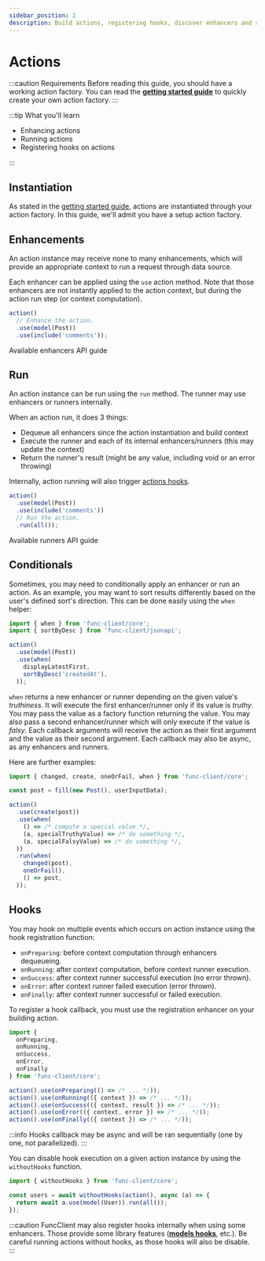 ```yaml
---
sidebar_position: 2
description: Build actions, registering hooks, discover enhancers and runners.
---
```



# Actions

:::caution Requirements
Before reading this guide, you should have a working action factory. You can
read the [**getting started guide**](/docs/getting-started#your-first-actions)
to quickly create your own action factory.
:::

:::tip What you'll learn

- Enhancing actions
- Running actions
- Registering hooks on actions

:::

## Instantiation

As stated in the [getting started guide](/docs/getting-started#running-actions),
actions are instantiated through your action factory. In this guide, we'll
admit you have a setup action factory.

## Enhancements

An action instance may receive none to many enhancements, which will provide
an appropriate context to run a request through data source.

Each enhancer can be applied using the `use` action method.
Note that those enhancers are not instantly applied to the action
context, but during the action run step (or context computation).

```javascript
action()
  // Enhance the action.
  .use(model(Post))
  .use(include('comments'));
```

<Link
  className="button bg--primary-gradient"
  to="/docs/essentials/models"
>
  Available enhancers API guide
</Link>

## Run

An action instance can be run using the `run` method. The runner may use
enhancers or runners internally.

When an action run, it does 3 things:

- Dequeue all enhancers since the action instantiation and build context
- Execute the runner and each of its internal enhancers/runners (this may update
  the context)
- Return the runner's result (might be any value, including void or an error
  throwing)

Internally, action running will also trigger [actions hooks](#hooks).

```javascript
action()
  .use(model(Post))
  .use(include('comments'))
  // Run the action.
  .run(all());
```

<Link
  className="button bg--primary-gradient"
  to="/docs/essentials/models"
>
  Available runners API guide
</Link>

## Conditionals

Sometimes, you may need to conditionally apply an enhancer or run an action.
As an example, you may want to sort results differently based on the user's
defined sort's direction. This can be done easily using the `when` helper:

```javascript
import { when } from 'func-client/core';
import { sortByDesc } from 'func-client/jsonapi';

action()
  .use(model(Post))
  .use(when(
    displayLatestFirst,
    sortByDesc('createdAt'),
  ));
```

`when` returns a new enhancer or runner depending on the given value's
*truthiness*. It will execute the first enhancer/runner only if its value is
*truthy*. You may pass the value as a factory function returning the value.
You may also pass a second enhancer/runner which will only execute if the value
is *falsy*.
Each callback arguments will receive the action as their first argument and the
value as their second argument. Each callback may also be async, as any
enhancers and runners.

Here are further examples:

```javascript
import { changed, create, oneOrFail, when } from 'func-client/core';

const post = fill(new Post(), userInputData);

action()
  .use(create(post))
  .use(when(
    () => /* compute a special value */,
    (a, specialTruthyValue) => /* do something */,
    (a, specialFalsyValue) => /* do something */,
  ))
  .run(when(
    changed(post),
    oneOrFail(),
    () => post,
  ));
```

## Hooks

You may hook on multiple events which occurs on action instance using the hook
registration function:

- `onPreparing`: before context computation through enhancers dequeueing.
- `onRunning`: after context computation, before context runner execution.
- `onSuccess`: after context runner successful execution (no error thrown).
- `onError`: after context runner failed execution (error thrown).
- `onFinally`: after context runner successful or failed execution.

To register a hook callback, you must use the registration enhancer on your
building action.

```javascript
import {
  onPreparing,
  onRunning,
  onSuccess,
  onError,
  onFinally
} from 'func-client/core';

action().use(onPreparing(() => /* ... */));
action().use(onRunning(({ context }) => /* ... */));
action().use(onSuccess(({ context, result }) => /* ... */));
action().use(onError(({ context, error }) => /* ... */));
action().use(onFinally(({ context }) => /* ... */));
```

:::info
Hooks callback may be async and will be ran sequentially
(one by one, not parallelized).
:::

You can disable hook execution on a given action instance by using the
`withoutHooks` function.

```javascript
import { withoutHooks } from 'func-client/core';

const users = await withoutHooks(action(), async (a) => {
  return await a.use(model(User)).run(all());
});
```

:::caution
FuncClient may also register hooks internally when using some enhancers.
Those provide some library features
([**models hooks**](/docs/essentials/models#hooks), etc.).
Be careful running actions without hooks, as those hooks will also be disable.
:::
